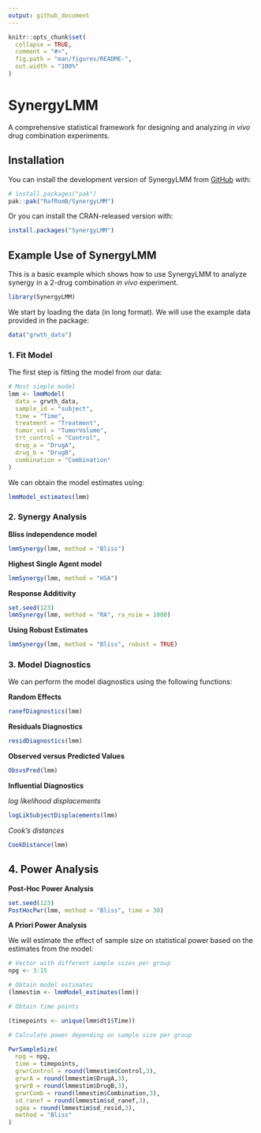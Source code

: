 ```yaml
---
output: github_document
---
```


<!-- README.md is generated from README.Rmd. Please edit that file -->

```r
knitr::opts_chunk$set(
  collapse = TRUE,
  comment = "#>",
  fig.path = "man/figures/README-",
  out.width = "100%"
)
```

# SynergyLMM

<!-- badges: start -->
<!-- badges: end -->

A comprehensive statistical framework for designing and analyzing _in vivo_ drug combination experiments. 

## Installation

You can install the development version of SynergyLMM from [GitHub](https://github.com/) with:

``` r
# install.packages("pak")
pak::pak("RafRomB/SynergyLMM")
```

Or you can install the CRAN-released version with:

``` r
install.packages("SynergyLMM")
```

## Example Use of SynergyLMM

This is a basic example which shows how to use SynergyLMM to analyze synergy in a 2-drug combination _in vivo_ experiment.

```r
library(SynergyLMM)
```

We start by loading the data (in long format). We will use the example data provided in the package:

```r
data("grwth_data")
```

### 1. Fit Model

The first step is fitting the model from our data:

```r
# Most simple model
lmm <- lmmModel(
  data = grwth_data,
  sample_id = "subject",
  time = "Time",
  treatment = "Treatment",
  tumor_vol = "TumorVolume",
  trt_control = "Control",
  drug_a = "DrugA",
  drug_b = "DrugB",
  combination = "Combination"
)
```
We can obtain the model estimates using:

```r
lmmModel_estimates(lmm)
```

### 2. Synergy Analysis

**Bliss independence model**

```r
lmmSynergy(lmm, method = "Bliss")
```

**Highest Single Agent model**

```r
lmmSynergy(lmm, method = "HSA")
```

**Response Additivity**

```r
set.seed(123)
lmmSynergy(lmm, method = "RA", ra_nsim = 1000)
```

**Using Robust Estimates**

```r
lmmSynergy(lmm, method = "Bliss", robust = TRUE)
```


### 3. Model Diagnostics

We can perform the model diagnostics using the following functions:

**Random Effects**

```r
ranefDiagnostics(lmm)
```
**Residuals Diagnostics**

```r
residDiagnostics(lmm)
```

**Observed versus Predicted Values**

```r
ObsvsPred(lmm)
```

**Influential Diagnostics**

_log likelihood displacements_

```r
logLikSubjectDisplacements(lmm)
```

_Cook's distances_

```r
CookDistance(lmm)
```

## 4. Power Analysis

**Post-Hoc Power Analysis**

```r
set.seed(123)
PostHocPwr(lmm, method = "Bliss", time = 30)
```

**A Priori Power Analysis**

We will estimate the effect of sample size on statistical power based on the estimates from the model:

```r
# Vector with different sample sizes per group
npg <- 3:15

# Obtain model estimates
(lmmestim <- lmmModel_estimates(lmm))

# Obtain time points

(timepoints <- unique(lmm$dt1$Time))

# Calculate power depending on sample size per group

PwrSampleSize(
  npg = npg,
  time = timepoints,
  grwrControl = round(lmmestim$Control,3),
  grwrA = round(lmmestim$DrugA,3),
  grwrB = round(lmmestim$DrugB,3),
  grwrComb = round(lmmestim$Combination,3),
  sd_ranef = round(lmmestim$sd_ranef,3),
  sgma = round(lmmestim$sd_resid,3),
  method = "Bliss"
)
```

